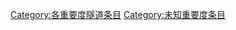 {{catmore1|[[Wikipedia:隧道专题|Wikipedia:隧道专题]]}}
{{Articles by Importance|topic=隧道|project=隧道|format=TOC}}
{{emptycat}}

[[Category:各重要度隧道条目|Category:各重要度隧道条目]]
[[Category:未知重要度条目|Category:未知重要度条目]]